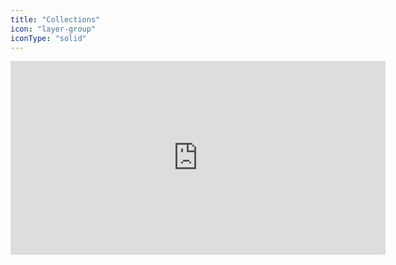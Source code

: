 ```yaml
---
title: "Collections"
icon: "layer-group"
iconType: "solid"
---
```


<iframe
  width="600"
  height="310"
  src="https://d8ts56gtwtyh1.cloudfront.net/docs/warehouse/buckets.mp4"
  title="Collections"
  frameborder="0"
  allow="accelerometer; autoplay; muted"
  allowfullscreen
  autoplay
  muted
></iframe> 